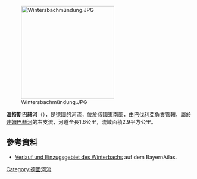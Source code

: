{{Primarysources|time=2020-09-03T14:41:03+00:00}}
{{Coord|49|51|41.14|N|9|18|30.59|E|display=title}}
[[Image:Wintersbachmündung.JPG|250px]]

'''溫特斯巴赫河'''（{{lang-de|Wintersbach}}），是[[德國|德國]]的河流，位於該國東南部，由[[巴伐利亞|巴伐利亞]]負責管轄，屬於[[達姆巴赫河_(埃爾薩瓦河支流)|達姆巴赫河]]的右支流，河道全長1.6公里，流域面積2.9平方公里。

==參考資料==
* [http://geoportal.bayern.de/bayernatlas/default?lon=4306665.0&lat=5529523.0&zoom=10&base=951 Verlauf und Einzugsgebiet des Winterbachs] auf dem BayernAtlas.

{{Germany-geo-stub}}
[[Category:德國河流|Category:德國河流]]